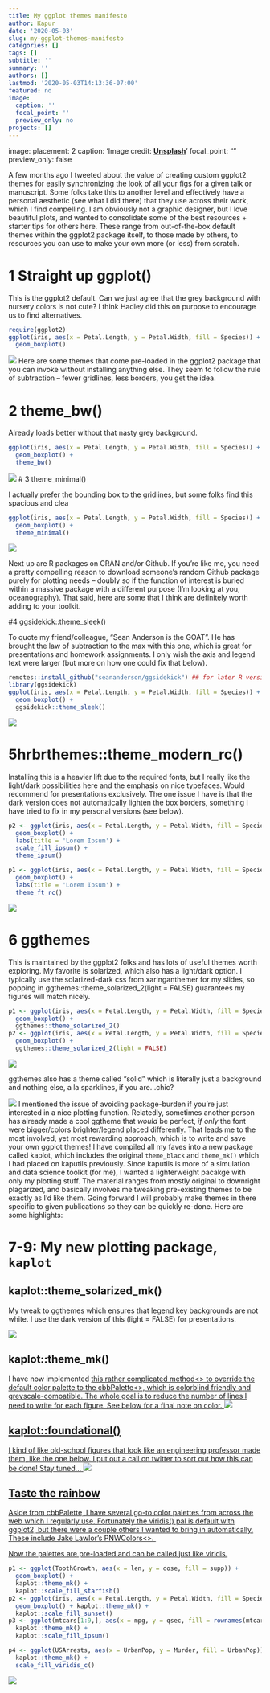 ```yaml
---
title: My ggplot themes manifesto
author: Kapur
date: '2020-05-03'
slug: my-ggplot-themes-manifesto
categories: []
tags: []
subtitle: ''
summary: ''
authors: []
lastmod: '2020-05-03T14:13:36-07:00'
featured: no
image:
  caption: ''
  focal_point: ''
  preview_only: no
projects: []
---
```


image:
  placement: 2
  caption: 'Image credit: [**Unsplash**](https://unsplash.com/photos/CpkOjOcXdUY)'
  focal_point: ""
  preview_only: false



A few months ago I tweeted about the value of creating custom ggplot2 themes for easily synchronizing the look of all your figs for a given talk or manuscript. Some folks take this to another level and effectively have a personal aesthetic (see what I did there) that they use across their work, which I find compelling. I am obviously not a graphic designer, but I love beautiful plots, and wanted to consolidate some of the best resources + starter tips for others here. These range from out-of-the-box default themes within the ggplot2 package itself, to those made by others, to resources you can use to make your own more (or less) from scratch.


# 1 Straight up ggplot()

This is the ggplot2 default. Can we just agree that the grey background with nursery colors is not cute? I think Hadley did this on purpose to encourage us to find alternatives.

```r
require(ggplot2)
ggplot(iris, aes(x = Petal.Length, y = Petal.Width, fill = Species)) + 
  geom_boxplot()
```


![](../../static/img/ggthemes/notheme.png)
Here are some themes that come pre-loaded in the ggplot2 package that you can invoke without installing anything else. They seem to follow the rule of subtraction -- fewer gridlines, less borders, you get the idea.

# 2 theme_bw()
Already loads better without that nasty grey background.

```r
ggplot(iris, aes(x = Petal.Length, y = Petal.Width, fill = Species)) + 
  geom_boxplot() + 
  theme_bw()
```
![](../../static/img/ggthemes/theme_bw.png)
# 3 theme_minimal()

I actually prefer the bounding box to the gridlines, but some folks find this spacious and clea
```r
ggplot(iris, aes(x = Petal.Length, y = Petal.Width, fill = Species)) + 
  geom_boxplot() + 
  theme_minimal()
```

![](../../static/img/ggthemes/theme_minimal.png)


Next up are R packages on CRAN and/or Github. If you're like me, you need a pretty compelling reason to download someone's random Github package purely for plotting needs -- doubly so if the function of interest is buried within a massive package with a different purpose (I'm looking at you, oceanography). That said, here are some that I think are definitely worth adding to your toolkit.

#4 ggsidekick::theme_sleek() 

To quote my friend/colleague, "Sean Anderson is the GOAT". He has brought the law of subtraction to the max with this one, which is great for presentations and homework assignments. I only wish the axis and legend text were larger (but more on how one could fix that below).

```r
remotes::install_github("seananderson/ggsidekick") ## for later R versions 
library(ggsidekick) 
ggplot(iris, aes(x = Petal.Length, y = Petal.Width, fill = Species)) + 
  geom_boxplot() + 
  ggsidekick::theme_sleek()
```

![](../../static/img/ggthemes/theme_sleek.png)


# 5hrbrthemes::theme_modern_rc()

Installing this is a heavier lift due to the required fonts, but I really like the light/dark possibilities here and the emphasis on nice typefaces. Would recommend for presentations exclusively. The one issue I have is that the dark version does not automatically lighten the box borders, something I have tried to fix in my personal versions (see below).

```r
p2 <- ggplot(iris, aes(x = Petal.Length, y = Petal.Width, fill = Species)) + 
  geom_boxplot() + 
  labs(title = 'Lorem Ipsum') + 
  scale_fill_ipsum() + 
  theme_ipsum() 

p1 <- ggplot(iris, aes(x = Petal.Length, y = Petal.Width, fill = Species)) + 
  geom_boxplot() + 
  labs(title = 'Lorem Ipsum') + 
  theme_ft_rc()
```
![](../../static/img/ggthemes/hrbrthemes.png)

# 6 ggthemes

This is maintained by the ggplot2 folks and has lots of useful themes worth exploring. My favorite is solarized, which also has a light/dark option. I typically use the solarized-dark css from xaringanthemer for my slides, so popping in ggthemes::theme_solarized_2(light = FALSE) guarantees my figures will match nicely.


```r
p1 <- ggplot(iris, aes(x = Petal.Length, y = Petal.Width, fill = Species)) + 
  geom_boxplot() + 
  ggthemes::theme_solarized_2() 
p2 <- ggplot(iris, aes(x = Petal.Length, y = Petal.Width, fill = Species)) + 
  geom_boxplot() + 
  ggthemes::theme_solarized_2(light = FALSE)
```
![](../../static/img/ggthemes/solarized.png)

ggthemes also has a theme called "solid" which is literally just a background and nothing else, a la sparklines, if you are...chic?

![](../../static/img/ggthemes/solid.png)
I mentioned the issue of avoiding package-burden if you're just interested in a nice plotting function. Relatedly, sometimes another person has already made a cool ggtheme that *would* be perfect, *if only* the font were bigger/colors brighter/legend placed differently. That leads me to the most involved, yet most rewarding approach, which is to write and save your own ggplot themes! I have compiled all my faves into a new package called kaplot, which includes the original `theme_black` and `theme_mk()` which I had placed on kaputils previously. Since kaputils is more of a simulation and data science toolkit (for me), I wanted a lighterweight pacakge with only my plotting stuff. The material ranges from mostly original to downright plagarized, and basically involves me tweaking pre-existing themes to be exactly as I'd like them. Going forward I will probably make themes in there specific to given publications so they can be quickly re-done. Here are some highlights:

# 7-9: My new plotting package, `kaplot`
## kaplot::theme_solarized_mk()
My tweak to ggthemes which ensures that legend key backgrounds are not white. I use the dark version of this (light = FALSE) for presentations.

![](../../static/img/ggthemes/theme_solarized_mk.png)

## kaplot::theme_mk()
I have now implemented <a href = "https://community.rstudio.com/t/adding-ggplot-themes-and-color-palettes-to-a-package/2418/3">this rather complicated method<\a> to override the default color palette to the <a href = "http://www.cookbook-r.com/Graphs/Colors_(ggplot2)/"> cbbPalette<\a>, which is colorblind friendly and greyscale-compatible. The whole goal is to reduce the number of lines I need to write for each figure. See below for a final note on color.
![](../../static/img/ggthemes/theme_mk.png)

## kaplot::foundational()
I kind of like old-school figures that look like an engineering professor made them, like the one below. I put out a call on twitter to sort out how this can be done! Stay tuned...
![](../../static/img/ggthemes/4642.jpg)

## Taste the rainbow

Aside from cbbPalette, I have several go-to color palettes from across the web which I regularly use. Fortunately the viridis() pal is default with ggplot2, but there were a couple others I wanted to bring in automatically. These include <a href = "https://github.com/jakelawlor/PNWColors">Jake Lawlor's PNWColors<\a>. 

Now the palettes are pre-loaded and can be called just like viridis.

```r
p1 <- ggplot(ToothGrowth, aes(x = len, y = dose, fill = supp)) + 
  geom_boxplot() + 
  kaplot::theme_mk() + 
  kaplot::scale_fill_starfish() 
p2 <- ggplot(iris, aes(x = Petal.Length, y = Petal.Width, fill = Species)) + 
  geom_boxplot() + kaplot::theme_mk() + 
  kaplot::scale_fill_sunset() 
p3 <- ggplot(mtcars[1:9,], aes(x = mpg, y = qsec, fill = rownames(mtcars[1:9,]))) + geom_bar(stat='identity') + 
  kaplot::theme_mk() + 
  kaplot::scale_fill_ipsum() 

p4 <- ggplot(USArrests, aes(x = UrbanPop, y = Murder, fill = UrbanPop)) + geom_bar(stat='identity') + 
  kaplot::theme_mk() + 
  scale_fill_viridis_c()
```

![](../../static/img/ggthemes/starfish_mk.png)